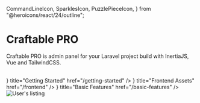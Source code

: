   CommandLineIcon,
  SparklesIcon,
  PuzzlePieceIcon,
} from "@heroicons/react/24/outline";

# Craftable PRO

Craftable PRO is admin panel for your Laravel project build with InertiaJS, Vue and TailwindCSS.

<br />

<Cards>
  <Card
    icon={<CommandLineIcon />}
    title="Getting Started"
    href="/getting-started"
  />
  <Card icon={<SparklesIcon />} title="Frontend Assets" href="/frontend" />
  <Card
    icon={<PuzzlePieceIcon />}
    title="Basic Features"
    href="/basic-features"
  />
</Cards>

<br />

<div className="shadow-sm shadow-gray-100 rounded-md overflow-hidden border border-gray-200">
  <Image
    alt="User's listing"
    width={832}
    height={488}
    src="/images/user-listing.png"
  />
</div>
